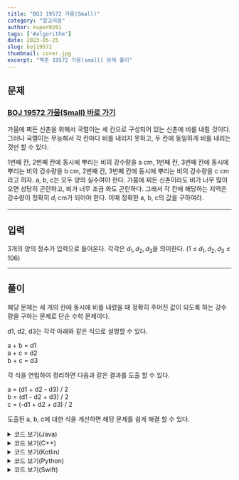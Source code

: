 ```yaml
---
title: "BOJ 19572 가뭄(Small)"
category: "알고리즘"
author: kuper0201
tags: ['#algorithm']
date: 2023-05-25
slug: boj19572
thumbnail: cover.jpg
excerpt: "백준 19572 가뭄(small) 문제 풀이"
---
```



## 문제

### <a href="https://boj.kr/19572" target="_blank">BOJ 19572 가뭄(Small) 바로 가기</a>

가뭄에 찌든 신촌을 위해서 국렬이는 세 칸으로 구성되어 있는 신촌에 비를 내릴 것이다. 그러나 국렬이는 무능해서 각 칸마다 비를 내리지 못하고, 두 칸에 동일하게 비를 내리는 것만 할 수 있다.

1번째 칸, 2번째 칸에 동시에 뿌리는 비의 강수량을 a cm, 1번째 칸, 3번째 칸에 동시에 뿌리는 비의 강수량을 b cm, 2번째 칸, 3번째 칸에 동시에 뿌리는 비의 강수량을 c cm라고 하자. a, b, c는 모두 양의 실수여야 한다. 가뭄에 찌든 신촌이라도 비가 너무 많이 오면 상당히 곤란하고, 비가 너무 조금 와도 곤란하다. 그래서 각 칸에 해당하는 지역은 강수량이 정확히 $d_{i}$ cm가 되어야 한다. 이때 정확한 a, b, c의 값을 구하여라.

---

## 입력

3개의 양의 정수가 입력으로 들어온다. 각각은 $d_{1}, d_{2}, d_{3}$을 의미한다. (1 ≤ $d_{1}, d_{2}, d_{3}$ ≤ 106)

---

## 풀이

해당 문제는 세 개의 칸에 동시에 비를 내렸을 때 정확히 주어진 값이 되도록 하는 강수량을 구하는 문제로 단순 수학 문제이다.

d1, d2, d3는 각각 아래와 같은 식으로 설명할 수 있다.

a + b = d1<br/>
a + c = d2<br/>
b + c = d3

각 식을 연립하여 정리하면 다음과 같은 결과를 도출 할 수 있다.

a = (d1 + d2 - d3) / 2<br/>
b = (d1 - d2 + d3) / 2<br/>
c = (-d1 + d2 + d3) / 2

도출된 a, b, c에 대한 식을 계산하면 해당 문제를 쉽게 해결 할 수 있다.

<details markdown="1">
<summary>코드 보기(Java)</summary>

```javascript
import java.io.*;

public class Main {
    public static void main(String[] args) throws Exception {
        BufferedReader br = new BufferedReader(new InputStreamReader(System.in));

        // 필요한 강수량 입력
        String[] s = br.readLine().split(" ");
        int d1 = Integer.parseInt(s[0]);
        int d2 = Integer.parseInt(s[1]);
        int d3 = Integer.parseInt(s[2]);

        // 방정식 풀기
        double a = (d1 + d2 - d3) / 2.0;
        double b = (d1 - d2 + d3) / 2.0;
        double c = (-d1 + d2 + d3) / 2.0;

        // 정답 출력
        if (a <= 0 || b <= 0 || c <= 0) System.out.println("-1"); // a, b, c 중 하나라도 0 이하이면 -1
        else System.out.println(String.format("1\n%.1f %.1f %.1f", a, b, c));
    }
}
```
</details>

<details markdown="1">
<summary>코드 보기(C++)</summary>

```cpp
#include <iostream>
#include <string>

#define fastio ios_base::sync_with_stdio(false); cin.tie(nullptr); cout.tie(nullptr)
#define endl '\n'

using namespace std;

int main() {
    fastio;

    // 필요한 강수량 입력
    int d1, d2, d3;
    cin >> d1 >> d2 >> d3;
    
    // 방정식 풀기
    double a = (d1 + d2 - d3) / 2.0;
    double b = (d1 - d2 + d3) / 2.0;
    double c = (-d1 + d2 + d3) / 2.0;

    // 정답 출력
    if (a <= 0 || b <= 0 || c <= 0) cout << -1 << endl; // a, b, c 중 하나라도 0 이하이면 -1
    else {
        cout << 1 << endl;
        cout << fixed;
        cout.precision(1);
        cout << a << " " << b << " " << c << endl;
    }
    
    return 0;
}
```
</details>

<details markdown="1">
<summary>코드 보기(Kotlin)</summary>

```javascript
fun main(args: Array<String>) = with(System.`in`.bufferedReader()) {
    // 필요한 강수량 입력
    var s = readLine().split(" ")
    var d1 = s[0].toInt()
    var d2 = s[1].toInt()
    var d3 = s[2].toInt()
    
    // 방정식 풀기
    var a = (d1 + d2 - d3) / 2.0
    var b = (d1 - d2 + d3) / 2.0
    var c = (-d1 + d2 + d3) / 2.0

    // 정답 출력
    if (a <= 0 || b <= 0 || c <= 0) println("-1") // a, b, c 중 하나라도 0 이하이면 -1
    else println("1\n" +a.toString() +" " +b.toString() +" " +c.toString())
}
```
</details>

<details markdown="1">
<summary>코드 보기(Python)</summary>

```python
from sys import stdin

def main():
    # 필요한 강수량 입력
    s = stdin.readline().split(' ')
    d1 = int(s[0])
    d2 = int(s[1])
    d3 = int(s[2])

    # 방정식 풀기
    a = (d1 + d2 - d3) / 2.0
    b = (d1 - d2 + d3) / 2.0
    c = (-d1 + d2 + d3) / 2.0

    # 정답 출력
    if a <= 0 or b <= 0 or c <= 0: # a, b, c 중 하나라도 0 이하이면 -1
        print("-1")
    else:
        print("1\n" +str(a) +" " +str(b) +" " +str(c))

if __name__ == "__main__":
    main()
```
</details>

<details markdown="1">
<summary>코드 보기(Swift)</summary>

```cpp
import Foundation

func main() {
    // 필요한 강수량 입력
    var s = readLine()!.split(separator: " ")
    var d1 = Int(s[0])!
    var d2 = Int(s[1])!
    var d3 = Int(s[2])!
    
    // 방정식 풀기
    var a = Double(d1 + d2 - d3) / 2.0
    var b = Double(d1 - d2 + d3) / 2.0
    var c = Double(-d1 + d2 + d3) / 2.0
    
    // 정답 출력
    if (a <= 0 || b <= 0 || c <= 0) { // a, b, c 중 하나라도 0 이하이면 -1
        print("-1")
    } else {
        print("1")
        print(a, b, c)
    }
}

main()
```
</details>
